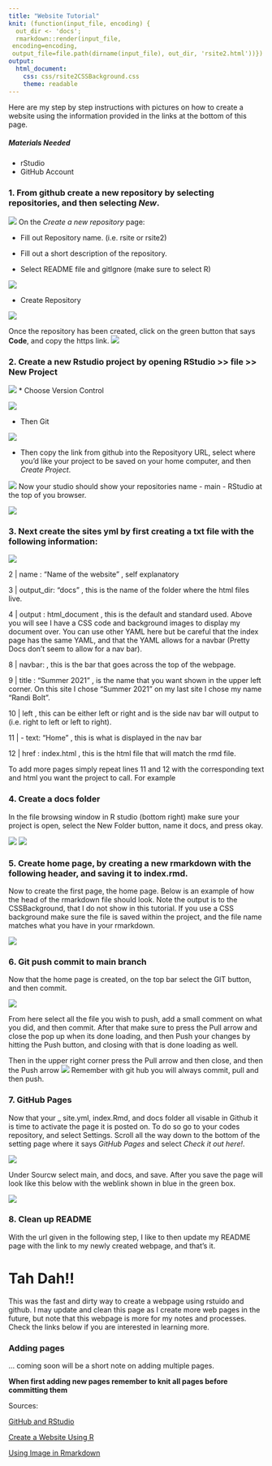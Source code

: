 ```yaml
---
title: "Website Tutorial"
knit: (function(input_file, encoding) {
  out_dir <- 'docs';
  rmarkdown::render(input_file,
 encoding=encoding,
 output_file=file.path(dirname(input_file), out_dir, 'rsite2.html'))})
output: 
  html_document:
    css: css/rsite2CSSBackground.css
    theme: readable
---
```

Here are my step by step instructions with pictures on how to create a website using the information provided in the links at the bottom of this page. 

##### Materials Needed 

* rStudio
* GitHub Account 

### 1. From github create a new repository by selecting repositories, and then selecting *New*. 

![](images/new.repository.png)
On the *Create a new repository* page: 

* Fill out Repository name. (i.e. rsite or rsite2)  

* Fill out a short description of the repository. 

* Select README file and gitIgnore (make sure to select R)

![](images/ignore.png)

* Create Repository 

![](images/create.repository.png)

Once the repository has been created, click on the green button that says **Code**, and copy the https link. 
![](images/copy.project.png)

### 2. Create a new Rstudio project by opening RStudio >> file >> New Project 

![](images/file.newproject.png)
* Choose Version Control 

![](images/create.project.version.control.png)

* Then Git 

![](images/create.project.GIT.png)

* Then copy the link from github into the Reposityory URL, select where you'd like your project to be saved on your home computer, and then *Create Project*. 

![](images/clone.GIT.repository.png)
Now your studio should show your repositories name - main - RStudio at the top of you browser. 

![](images/rheader.png)

### 3. Next create the sites yml by first creating a txt file with the following information:

![](images/yaml.png)

2 | name : "Name of the website" , self explanatory 

3 | output_dir: "docs" , this is the name of the folder where the html files live. 

4 | output : html_document , this is the default and standard used. Above you will see I have a CSS code and background images to display my document over. You can use other YAML here but be careful that the index page has the same YAML, and that the YAML allows for a navbar (Pretty Docs don't seem to allow for a nav bar). 

8 | navbar: , this is the bar that goes across the top of the webpage. 

9 | title : "Summer 2021" , is the name that you want shown in the upper left corner. On this site I chose "Summer 2021" on my last site I chose my name "Randi Bolt". 

10 | left , this can be either left or right and is the side nav bar will output to (i.e. right to left or left to right).

11 | - text: "Home" , this is what is displayed in the nav bar

12 | href : index.html , this is the html file that will match the rmd file. 

To add more pages simply repeat lines 11 and 12 with the corresponding text and html you want the project to call. For example 

### 4. Create a docs folder 

In the file browsing window in R studio (bottom right) make sure your project is open, select the New Folder button, name it docs, and press okay. 

![](images/newfolder.png)
![](images/docs.png)

### 5. Create home page, by creating a new rmarkdown with the following header, and saving it to index.rmd. 

Now to create the first page, the home page. Below is an example of how the head of the rmarkdown file should look. Note the output is to the CSSBackground, that I do not show in this tutorial. If you use a CSS background make sure the file is saved within the project, and the file name matches what you have in your rmarkdown. 

![](images/header.png)

### 6. Git push commit to main branch 

Now that the home page is created, on the top bar select the GIT button, and then commit. 

![](images/GIT.png)

From here select all the file you wish to push, add a small comment on what you did, and then commit. After that make sure to press the Pull arrow and close the pop up when its done loading, and then Push your changes by hitting the Push button, and closing with that is done loading as well. 

Then in the upper right corner press the Pull arrow and then close, and then the Push arrow
![](images/gitcommit.png)
Remember with git hub you will always commit, pull and then push. 

### 7. GitHub Pages

Now that your _ site.yml, index.Rmd, and docs folder all visable in Github it is time to activate the page it is posted on. To do so go to your codes repository, and select Settings. Scroll all the way down to the bottom of the setting page where it says *GitHub Pages* and select _Check it out here!_. 

![](images/settingsgitpages.png)

Under Sourcw select main, and docs, and save. After you save the page will look like this below with the weblink shown in blue in the green box. 

![](images/gitpages.png)

### 8. Clean up README

With the url given in the following step, I like to then update my README page with the link to my newly created webpage, and that's it. 

# Tah Dah!!

This was the fast and dirty way to create a webpage using rstuido and github. I may update and clean this page as I create more web pages in the future, but note that this webpage is more for my notes and processes. Check the links below if you are interested in learning more.

### Adding pages

... coming soon will be a short note on adding multiple pages. 

**When first adding new pages remember to knit all pages before committing them**

Sources: 

[GitHub and RStudio](https://resources.github.com/whitepapers/github-and-rstudio/)

[Create a Website Using R](https://www.emilyzabor.com/tutorials/rmarkdown_websites_tutorial.html)

[Using Image in Rmarkdown](https://rpubs.com/thaufas/555157)


